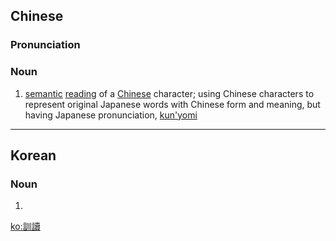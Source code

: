{{also|訓読|训读}}
==Chinese==
{{zh-forms|s=训读}}

===Pronunciation===
{{zh-pron
|m=xùndú
|c=fan3 duk6
|cat=n
}}

===Noun===
{{zh-noun}}

# [[semantic]] [[read]]ing of a [[Chinese]] character; using Chinese characters to represent original Japanese words with Chinese form and meaning, but having Japanese pronunciation, [[kun'yomi]]

----

==Korean==
{{ko-hanjatab}}

===Noun===
{{ko-noun|hj|hangeul=훈독}}

# {{hanja form of|훈독|[[semantic]] [[read]]ing of a [[hanja]] character, [[kun'yomi]]}}

[[ko:訓讀]]